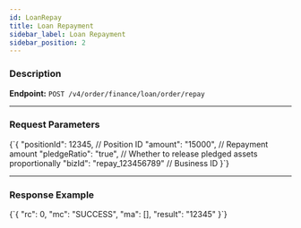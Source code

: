 ```yaml
---
id: LoanRepay
title: Loan Repayment
sidebar_label: Loan Repayment
sidebar_position: 2
---
```



### Description

**Endpoint:** `POST /v4/order/finance/loan/order/repay`

---

### Request Parameters

<CodeBlock language="json" title="Request Parameters">
  {`{
  "positionId": 12345,                 // Position ID
  "amount": "15000",                   // Repayment amount
  "pledgeRatio": "true",               // Whether to release pledged assets proportionally
  "bizId": "repay_123456789"           // Business ID
}`}
</CodeBlock>

---

### Response Example

<CodeBlock language="json" title="Response Example">
  {`{
  "rc": 0,
  "mc": "SUCCESS",
  "ma": [],
  "result": "12345"
}`}
</CodeBlock>
